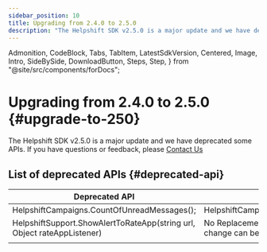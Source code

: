 ```yaml
---
sidebar_position: 10
title: Upgrading from 2.4.0 to 2.5.0
description: "The Helpshift SDK v2.5.0 is a major update and we have deprecated some APIs. If you have questions or feedback, please Contact Us"
---
```


  Admonition,
  CodeBlock,
  Tabs,
  TabItem,
  LatestSdkVersion,
  Centered,
  Image,
  Intro,
  SideBySide,
  DownloadButton,
  Steps,
  Step,
} from "@site/src/components/forDocs";

# Upgrading from 2.4.0 to 2.5.0 {#upgrade-to-250}

<Intro>

The Helpshift SDK v2.5.0 is a major update and we have deprecated some APIs. If you have questions or feedback, please <a href="https://support.helpshift.com/kb/contact/" target="_blank">Contact Us</a>

</Intro>

## List of deprecated APIs {#deprecated-api}

| Deprecated API                                                          | New API                                                                                                                                       |
| ----------------------------------------------------------------------- | --------------------------------------------------------------------------------------------------------------------------------------------- |
| HelpshiftCampaigns.CountOfUnreadMessages();                             | HelpshiftCampaigns.RequestUnreadCampaignsMessagesCount()                                                                                      |
| HelpshiftSupport.ShowAlertToRateApp(string url, Object rateAppListener) | No Replacement API. An explanation of why we made this change can be found [here](/xamarin/reviews-and-feedback-ios#review-reminder-changes). |
|                                                                         |                                                                                                                                               |
